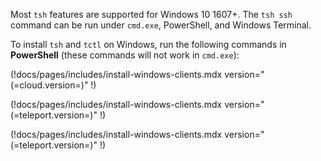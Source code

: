 Most `tsh` features are supported for Windows 10 1607+. The `tsh ssh` command
can be run under `cmd.exe`, PowerShell, and Windows Terminal.

To install `tsh` and `tctl` on Windows, run the following commands in
**PowerShell** (these commands will not work in `cmd.exe`):

<Tabs>
<TabItem label="Teleport Enterprise Cloud" scope="cloud">

  (!docs/pages/includes/install-windows-clients.mdx version="(=cloud.version=)" !)

</TabItem>
<TabItem label="Teleport Enterprise" scope="enterprise">

  (!docs/pages/includes/install-windows-clients.mdx version="(=teleport.version=)" !)

</TabItem>
<TabItem label="Teleport Community Edition" scope="oss">

  (!docs/pages/includes/install-windows-clients.mdx version="(=teleport.version=)" !)

</TabItem>
</Tabs>
